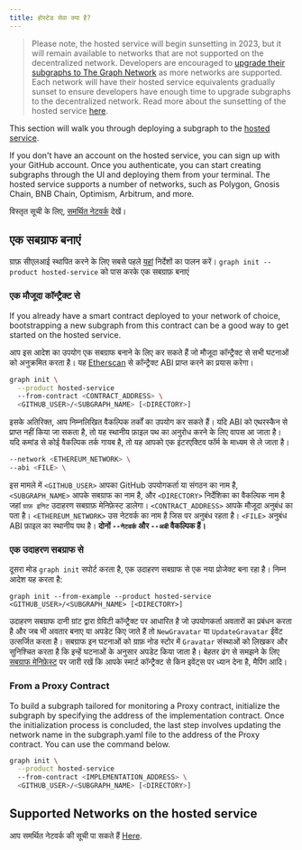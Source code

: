 ```yaml
---
title: होस्टेड सेवा क्या है?
---
```


> Please note, the hosted service will begin sunsetting in 2023, but it will remain available to networks that are not supported on the decentralized network. Developers are encouraged to [upgrade their subgraphs to The Graph Network](/cookbook/upgrading-a-subgraph) as more networks are supported. Each network will have their hosted service equivalents gradually sunset to ensure developers have enough time to upgrade subgraphs to the decentralized network. Read more about the sunsetting of the hosted service [here](https://thegraph.com/blog/sunsetting-hosted-service).

This section will walk you through deploying a subgraph to the [hosted service](https://thegraph.com/hosted-service/).

If you don't have an account on the hosted service, you can sign up with your GitHub account. Once you authenticate, you can start creating subgraphs through the UI and deploying them from your terminal. The hosted service supports a number of networks, such as Polygon, Gnosis Chain, BNB Chain, Optimism, Arbitrum, and more.

विस्तृत सूची के लिए, [समर्थित नेटवर्क](/Developing/supported-networks/#hosted-service) देखें।

## एक सबग्राफ बनाएं

ग्राफ़ सीएलआई स्थापित करने के लिए सबसे पहले [यहां](/Developing/defining-a-subgraph) निर्देशों का पालन करें। `graph init --product hosted-service` को पास करके एक सबग्राफ़ बनाएं

### एक मौजूदा कॉन्ट्रैक्ट से

If you already have a smart contract deployed to your network of choice, bootstrapping a new subgraph from this contract can be a good way to get started on the hosted service.

आप इस आदेश का उपयोग एक सबग्राफ बनाने के लिए कर सकते हैं जो मौजूदा कॉन्ट्रैक्ट से सभी घटनाओं को अनुक्रमित करता है। यह [Etherscan](https://etherscan.io/) से कॉन्ट्रैक्ट ABI प्राप्त करने का प्रयास करेगा।

```sh
graph init \
  --product hosted-service
  --from-contract <CONTRACT_ADDRESS> \
  <GITHUB_USER>/<SUBGRAPH_NAME> [<DIRECTORY>]
```

इसके अतिरिक्त, आप निम्नलिखित वैकल्पिक तर्कों का उपयोग कर सकते हैं। यदि ABI को एथरस्कैन से प्राप्त नहीं किया जा सकता है, तो यह स्थानीय फ़ाइल पथ का अनुरोध करने के लिए वापस आ जाता है। यदि कमांड से कोई वैकल्पिक तर्क गायब है, तो यह आपको एक इंटरएक्टिव फॉर्म के माध्यम से ले जाता है।

```sh
--network <ETHEREUM_NETWORK> \
--abi <FILE> \
```

इस मामले में `<GITHUB_USER>` आपका GitHub उपयोगकर्ता या संगठन का नाम है, `<SUBGRAPH_NAME>` आपके सबग्राफ का नाम है, और `<DIRECTORY>` निर्देशिका का वैकल्पिक नाम है जहां `ग्राफ़ इनिट` उदाहरण सबग्राफ़ मेनिफ़ेस्ट डालेगा। `<CONTRACT_ADDRESS>` आपके मौजूदा अनुबंध का पता है। `<ETHEREUM_NETWORK>` उस नेटवर्क का नाम है जिस पर अनुबंध रहता है। `<FILE>` अनुबंध ABI फ़ाइल का स्थानीय पथ है। **दोनों `--नेटवर्क` और `--अबी` वैकल्पिक हैं।**

### एक उदाहरण सबग्राफ से

दूसरा मोड `graph init` सपोर्ट करता है, एक उदाहरण सबग्राफ से एक नया प्रोजेक्ट बना रहा है। निम्न आदेश यह करता है:

```
graph init --from-example --product hosted-service <GITHUB_USER>/<SUBGRAPH_NAME> [<DIRECTORY>]
```

उदाहरण सबग्राफ दानी ग्रांट द्वारा ग्रेविटी कॉन्ट्रैक्ट पर आधारित है जो उपयोगकर्ता अवतारों का प्रबंधन करता है और जब भी अवतार बनाए या अपडेट किए जाते हैं तो `NewGravatar` या `UpdateGravatar` ईवेंट उत्सर्जित करता है। सबग्राफ इन घटनाओं को ग्राफ़ नोड स्टोर में `Gravatar` संस्थाओं को लिखकर और सुनिश्चित करता है कि इन्हें घटनाओं के अनुसार अपडेट किया जाता है। बेहतर ढंग से समझने के लिए [सबग्राफ मेनिफ़ेस्ट](/developing/creating-a-subgraph#the-subgraph-manifest) पर जारी रखें कि आपके स्मार्ट कॉन्ट्रैक्ट से किन इवेंट्स पर ध्यान देना है, मैपिंग आदि।


### From a Proxy Contract

To build a subgraph tailored for monitoring a Proxy contract, initialize the subgraph by specifying the address of the implementation contract. Once the initialization process is concluded, the last step involves updating the network name in the subgraph.yaml file to the address of the Proxy contract. You can use the command below.

```sh
graph init \
  --product hosted-service
  --from-contract <IMPLEMENTATION_ADDRESS> \
  <GITHUB_USER>/<SUBGRAPH_NAME> [<DIRECTORY>]
```

## Supported Networks on the hosted service

आप समर्थित नेटवर्क की सूची पा सकते हैं [Here](/developing/supported-networks).
